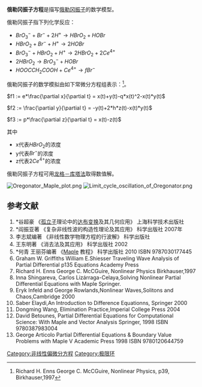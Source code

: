 '''俄勒冈振子方程'''是描写[[B-Z反应#俄勒冈振子|俄勒冈振子]]的数学模型。

俄勒冈振子指下列化学反应：

* <math>BrO_3^- + Br^- + 2H^+ \rightarrow HBrO_2 + HOBr\,</math>
* <math>HBrO_2 + Br^- + H^+ \rightarrow 2HOBr\,</math>
* <math>BrO_3^- + HBrO_2 + H^+ \rightarrow 2HBrO_2 + 2Ce^{4+}\,</math>
* <math>2HBrO_2 \rightarrow BrO_3^- + HOBr\,</math>
* <math>HOOCCH_2COOH + Ce^{4+} \rightarrow fBr^-\,</math>

俄勒冈振子的数学模拟由如下常微分方程组表示：<ref>Richard H. Enns George C. McCGuire, Nonlinear Physics, p39, Birkhauser,1997</ref>。

<math>f1 := e*\frac{\partial  x}{\partial   t} = x(t)+y(t)-q*x(t)^2-x(t)*y(t)</math>

<math> f2 := \frac{\partial  y}{\partial  t} = -y(t)+2*h*z(t)-x(t)*y(t)</math>

<math> f3 := p*\frac{\partial  z}{\partial  t} = x(t)-z(t)</math>

其中

*x代表<math>HBrO_2</math>的浓度
*y代表<math>Br^-</math>的浓度
*z代表<math>2Ce^{4+}</math>的浓度

俄勒冈振子方程可用[[龙格－库塔法|龙格－库塔法]]取得数值解。

[[File:Oregonator_Maple_plot.png|thumb]]
[[File:Limit_cycle_oscillation_of_Oregonator.png|thumb]]

==参考文献==
<references/>
# *谷超豪 《[[孤立子|孤立子]]理论中的[[达布变换|达布变换]]及其几何应用》 上海科学技术出版社
# *阎振亚著 《复杂非线性波的构造性理论及其应用》 科学出版社 2007年
# 李志斌编著 《非线性数学物理方程的行波解》 科学出版社
#王东明著 《消去法及其应用》 科学出版社 2002
# *何青 王丽芬编著 《[[Maple|Maple]] 教程》 科学出版社 2010 ISBN 9787030177445
#Graham W. Griffiths William E.Shiesser Traveling Wave Analysis of Partial Differential p135 Equations Academy Press
# Richard H. Enns George C. McCGuire, Nonlinear Physics Birkhauser,1997
#Inna Shingareva, Carlos Lizárraga-Celaya,Solving Nonlinear Partial Differential Equations with Maple Springer.
#Eryk Infeld and George Rowlands,Nonlinear Waves,Solitons and Chaos,Cambridge 2000
#Saber Elaydi,An Introduction to Difference Equationns, Springer 2000
#Dongming Wang, Elimination Practice,Imperial College Press 2004
# David Betounes, Partial Differential Equations for Computational Science: With Maple and Vector Analysis Springer, 1998 ISBN 9780387983004
# George Articolo Partial Differential Equations & Boundary Value Problems with Maple V Academic Press 1998 ISBN 9780120644759

{{非线性偏微分方程}}
{{极限环}}

[[Category:非线性偏微分方程|Category:非线性偏微分方程]]
[[Category:极限环|Category:极限环]]